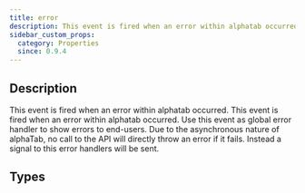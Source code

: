 ```yaml
---
title: error
description: This event is fired when an error within alphatab occurred.
sidebar_custom_props:
  category: Properties
  since: 0.9.4
---
```


<SinceBadge since="0.9.4" />


## Description
This event is fired when an error within alphatab occurred. This event is fired when an error within alphatab occurred. Use this event as global error handler to show errors
to end-users. Due to the asynchronous nature of alphaTab, no call to the API will directly throw an error if it fails.
Instead a signal to this error handlers will be sent.

<PropertyDescription />

## Types

<TypeTable>
    <TypeRow type="js" name="IEventEmitterOfT<Error>" />
    <TypeRow type="net" name="IEventEmitterOfT<Error><System.Exception>" />
    <TypeRow type="android" name="IEventEmitterOfT<Error><kotlin.Throwable>" />
</TypeTable>
